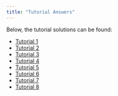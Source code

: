 ```yaml
---
title: "Tutorial Answers"
---
```


Below, the tutorial solutions can be found:

- [Tutorial 1](tutorial_solutions/tutorial1_solutions.qmd)
- [Tutorial 2](tutorial_solutions/tutorial2_solutions.qmd)
- [Tutorial 3](tutorial_solutions/tutorial3_solutions.qmd)
- [Tutorial 4](tutorial_solutions/tutorial4_solutions.qmd)
- [Tutorial 5](tutorial_solutions/tutorial5_solutions.qmd)
- [Tutorial 6](tutorial_solutions/tutorial6_solutions.qmd)
- [Tutorial 7](tutorial_solutions/tutorial7_solutions.qmd)
- [Tutorial 8](tutorial_solutions/tutorial8_solutions.qmd)